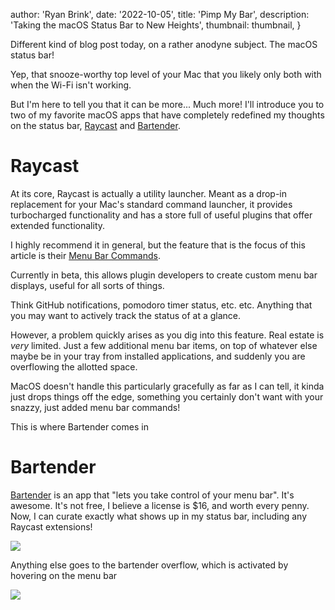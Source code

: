 
  author: 'Ryan Brink',
  date: '2022-10-05',
  title: 'Pimp My Bar',
  description: 'Taking the macOS Status Bar to New Heights',
  thumbnail: thumbnail,
}


Different kind of blog post today, on a rather anodyne subject. The macOS status bar!

Yep, that snooze-worthy top level of your Mac that you likely only both with when the Wi-Fi isn't working.

But I'm here to tell you that it can be more... Much more! I'll introduce you to two of my favorite macOS apps that
have completely redefined my thoughts on the status bar, [Raycast](https://raycast.com) and [Bartender](https://www.macbartender.com/Bartender4/).

# Raycast

At its core, Raycast is actually a utility launcher. Meant as a drop-in replacement for your Mac's standard command
launcher, it provides turbocharged functionality and has a store full of useful plugins that offer extended functionality.

I highly recommend it in general, but the feature that is the focus of this article is their [Menu Bar Commands](https://developers.raycast.com/api-reference/menu-bar-commands).

Currently in beta, this allows plugin developers to create custom menu bar displays, useful for all sorts of things.

Think GitHub notifications, pomodoro timer status, etc. etc. Anything that you may want to actively track the status
of at a glance.

However, a problem quickly arises as you dig into this feature. Real estate is _very_ limited. Just a few additional
menu bar items, on top of whatever else maybe be in your tray from installed applications, and suddenly you are overflowing
the allotted space.

MacOS doesn't handle this particularly gracefully as far as I can tell, it kinda just drops things off the edge, something
you certainly don't want with your snazzy, just added menu bar commands!

This is where Bartender comes in

# Bartender

[Bartender](https://www.macbartender.com/) is an app that "lets you take control of your menu bar". It's awesome. It's
not free, I believe a license is $16, and worth every penny. Now, I can curate exactly what shows up in my status bar,
including any Raycast extensions!

<Image src={bartenderScreenshot} />

Anything else goes to the bartender overflow, which is activated by hovering on the menu bar

<Image src={overflowScreenshot} />
